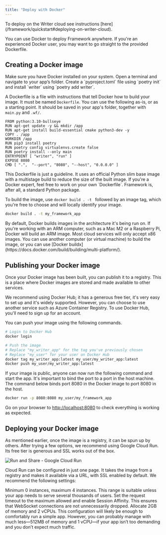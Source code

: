 ```yaml
---
title: "Deploy with Docker"
---
```


<Tip>
To deploy on the Writer cloud see instructions [here](/framework/quickstart#deploying-on-writer-cloud).
</Tip>

You can use Docker to deploy Framework anywhere. If you're an experienced Docker user, you may want to go straight to the provided Dockerfile.

## Creating a Docker image

<Steps>
  <Step title="Verify docker installation">
    Make sure you have Docker installed on your system.
  </Step>
  <Step title="Navigate to your app's folder">
    Open a terminal and navigate to your app’s folder.
  </Step>
  <Step title="Set up Python environment">
    Create a `pyproject.toml` file using `poetry init` and install `writer` using `poetry add writer`.
  </Step>
</Steps>

A Dockerfile is a file with instructions that tell Docker how to build your image. It must be named `Dockerfile`. You can use the following as-is, or as a starting point. It should be saved in your app's folder, together with `main.py` and `.wf/`.

```docker
FROM python:3.10-bullseye
RUN apt-get update -y && mkdir /app
RUN apt-get install build-essential cmake python3-dev -y
COPY . /app
WORKDIR /app
RUN pip3 install poetry
RUN poetry config virtualenvs.create false
RUN poetry install --only main
ENTRYPOINT [ "writer", "run" ]
EXPOSE 8080
CMD [ ".",  "--port", "8080", "--host", "0.0.0.0" ] 
```

<Note> 
This Dockerfile is just a guideline.
It uses an official Python slim base image with a multistage build to reduce the size of the built image.
If you're a Docker expert, feel free to work on your own `Dockerfile`. Framework is, after all, a standard Python package.
</Note>

To build the image, use `docker build . -t ` followed by an image tag, which you're free to choose and will locally identify your image.

```sh
docker build . -t my_framework_app
```

<Warning> 
By default, Docker builds images in the architecture it's being run on. If you're working with an ARM computer, such as a Mac M2 or a Raspberry Pi, Docker will build an ARM image. Most cloud services will only accept x86 images. You can use another computer (or virtual machine) to build the image, or you can use [Docker buildx](https://docs.docker.com/build/building/multi-platform/).
</Warning>

## Publishing your Docker image

Once your Docker image has been built, you can publish it to a registry. This is a place where Docker images are stored and made available to other services.

We recommend using Docker Hub; it has a generous free tier, it's very easy to set up and it's widely supported. However, you can choose to use another service such as Azure Container Registry. To use Docker Hub, you'll need to sign up for an account.

You can push your image using the following commands.

```sh
# Login to Docker Hub
docker login

# Push the image
# Replace "my_writer_app" for the tag you've previously chosen
# Replace "my_user" for your user on Docker Hub
docker tag my_writer_app:latest my_user/my_writer_app:latest
docker push my_user/my_writer_app:latest
```

If your image is public, anyone can now run the following command and start the app. It's important to bind the port to a port in the host machine. The command below binds port 8080 in the Docker image to port 8080 in the host.

```sh
docker run -p 8080:8080 my_user/my_framework_app
```

Go on your browser to [http://localhost:8080](http://localhost:8080) to check everything is working as expected.

## Deploying your Docker image

As mentioned earlier, once the image is a registry, it can be spun up by others. After trying a few options, we recommend using Google Cloud Run. Its free tier is generous and SSL works out of the box.

![Run and Share - Google Cloud Run](/framework/images/deploy-with-docker.google-cloud-run.png)

Cloud Run can be configured in just one page. It takes the image from a registry and makes it available via a URL, with SSL enabled by default. We recommend the following settings:

<AccordionGroup>
  <Accordion title="Instance specifications">
    Minimum 0 instances, maximum 4 instances. This range is suitable unless your app needs to serve several thousands of users.
  </Accordion>
  <Accordion title="Connection settings">
    Set the request timeout to the maximum allowed and enable Session Affinity. This ensures that WebSocket connections are not unnecessarily dropped.
  </Accordion>
  <Accordion title="Resource allocation">
    Allocate 2GB of memory and 2 vCPUs. This configuration will likely be enough to comfortably run a simple app. However, you can probably manage with much less—512MB of memory and 1 vCPU—if your app isn’t too demanding and you don’t expect much traffic.
  </Accordion>
</AccordionGroup>


